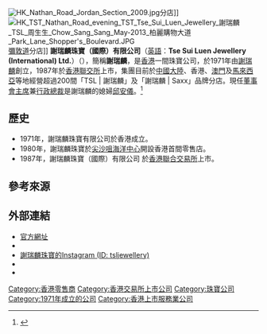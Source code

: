 {{Infobox Company 
| company_name = 謝瑞麟珠寶（國際）有限公司
| company_name_en = Tse Sui Luen Jewellery (International) Ltd.
| company_logo = TSL_Jewellery_logo.svg
| company_type = [[上市公司|上市公司]]
| company_slogan = 
| market_information = {{Hkex2|0417}}（1987年上市）
| abbreviated_name = 
| foundation =  1971年
| location = {{HKG}}[[九龍|九龍]][[紅磡|紅磡]]民裕街30號興業工商大廈地下B座
| zip_code = 
| area_served = [[中國大陸|中國大陸]]、[[香港|香港]]、[[澳門|澳門]]及[[馬來西亞|馬來西亞]]
| telephone_no = +852 2333 4221
| key_people = [[董事會主席|董事會主席]]兼[[行政總裁|行政總裁]]：[[邱安儀|邱安儀]]
| founder = [[謝瑞麟|謝瑞麟]]
| industry = [[珠寶|珠寶]][[鐘錶|鐘錶]]
| products = 鑽石首飾、黃金首飾、玉器首飾、珍珠首飾、半寶石首飾、寶石、玉石 
| services = 
| capital = 
| revenue = 
| operating_income = 
| profit = 
| market_value = 
| num_employees = 
| P/E ratio = 
| earnings per share = 
| Net asset value = 
| accounting_period = 
| parent = 
| major_shareholder = 
| divisions = 
| subsid = 
| sister =
| homepage = [http://www.tslj.com/zh-hk/home.aspx TSL︱謝瑞麟]
| footnotes = 
| width = 
}}

[[File:HK_Nathan_Road_Jordan_Section_2009.jpg|thumb]]分店]]
[[File:HK_TST_Nathan_Road_evening_TST_Tse_Sui_Luen_Jewellery_謝瑞麟_TSL_周生生_Chow_Sang_Sang_May-2013_柏麗購物大道_Park_Lane_Shopper's_Boulevard.JPG|thumb]][[彌敦道|彌敦道]]分店]]
'''謝瑞麟珠寶（國際）有限公司'''（[[英語|英語]]：'''Tse Sui Luen Jewellery (International) Ltd.'''）（{{Hkex|0417}}），簡稱'''謝瑞麟'''，是[[香港|香港]]一間珠寶公司，於1971年由[[謝瑞麟|謝瑞麟]]創立，1987年於[[香港聯交所|香港聯交所]]上市，集團目前於[[中國大陸|中國大陸]]、香港、[[澳門|澳門]]及[[馬來西亞|馬來西亞]]等地經營超過200間「TSL | 謝瑞麟」及「謝瑞麟 | Saxx」品牌分店。現任[[董事會主席|董事會主席]]兼[[行政總裁|行政總裁]]是謝瑞麟的媳婦[[邱安儀|邱安儀]]。<ref>{{cite web|title=謝瑞麟珠寶(國際)有限公司 - 背景簡介|url=http://ir.tslj.com/big5/company/|website=ir.tslj.com|accessdate=2015-11-01}}</ref>

==歷史==
*1971年，謝瑞麟珠寶有限公司於香港成立。
*1980年，謝瑞麟珠寶於[[尖沙咀|尖沙咀]][[海洋中心|海洋中心]]開設香港首間零售店。
*1987年，謝瑞麟珠寶（國際）有限公司 於[[香港聯合交易所|香港聯合交易所]]上市。

==參考來源==
{{reflist}}

==外部連結==
* [http://www.tslj.com/ 官方網址]
* {{facebook|TSLlifestyle}}
* [https://www.instagram.com/tsljewellery/ 謝瑞麟珠寶的Instagram (ID: tsljewellery)] 
* {{youtube|user=TSLJewelleryGroup|TSL JewelleryGroup}}
* {{weibo|tslj|TSL謝瑞麟珠寶}}

[[Category:香港零售商|Category:香港零售商]]
[[Category:香港交易所上市公司|Category:香港交易所上市公司]]
[[Category:珠寶公司|Category:珠寶公司]]
[[Category:1971年成立的公司|Category:1971年成立的公司]]
[[Category:香港上市服務業公司|Category:香港上市服務業公司]]
